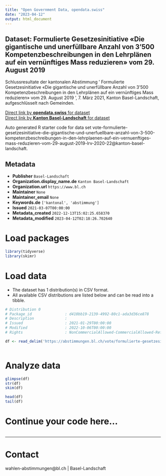 ```yaml
---
title: "Open Government Data, opendata.swiss"
date: "2023-04-12"
output: html_document
---
```


## Dataset: Formulierte Gesetzesinitiative «Die gigantische und unerfüllbare Anzahl von 3'500 Kompetenzbeschreibungen in den Lehrplänen auf ein vernünftiges Mass reduzieren» vom 29. August 2019

Schlussresultate der kantonalen Abstimmung ' Formulierte Gesetzesinitiative «Die gigantische und unerfüllbare Anzahl von 3'500 Kompetenzbeschreibungen in den Lehrplänen auf ein vernünftiges Mass reduzieren» vom 29. August 2019 ', 7. März 2021, Kanton Basel-Landschaft, aufgeschlüsselt nach Gemeinden.

[Direct link by **opendata.swiss** for dataset](https://opendata.swiss/de/dataset/formulierte-gesetzesinitiative-die-gigantische-und-unerfullbare-anzahl-von-3500-kompetenzb-2019)<br>
[Direct link by **Kanton Basel-Landschaft** for dataset](https://abstimmungen.bl.ch/vote/formulierte-gesetzesinitiative-die-gigantische-und-unerfuellbare-anzahl-von-3-500-kompetenzbeschreibungen-in-den-lehrplaenen-auf-ein-vernuenftiges-mass-reduzieren-vom-29-august-2019-lrv-2020-22/data)

Auto generated R starter code for data set vote-formulierte-gesetzesinitiative-die-gigantische-und-unerfuellbare-anzahl-von-3-500-kompetenzbeschreibungen-in-den-lehrplaenen-auf-ein-vernuenftiges-mass-reduzieren-vom-29-august-2019-lrv-2020-22@kanton-basel-landschaft.

## Metadata

- **Publisher** `Basel-Landschaft`
- **Organization.display_name.de** `Kanton Basel-Landschaft`
- **Organization.url** `https://www.bl.ch`
- **Maintainer** `None`
- **Maintainer_email** `None`
- **Keywords.de** `['kantonal', 'abstimmung']`
- **Issued** `2021-03-07T00:00:00`
- **Metadata_created** `2022-12-13T15:02:25.658370`
- **Metadata_modified** `2023-04-12T02:18:26.702640`


# Load packages

```r

library(tidyverse)
library(skimr)

```

# Load data

-   The dataset has 1 distribution(s) in CSV format.
-   All available CSV distributions are listed below and can be read into a tibble.

```r

# Distribution 0
# Package_id               : d410bb19-2139-4992-80c1-ada3d36ce878
# Description              : 
# Issued                   : 2021-01-29T00:00:00
# Modified                 : 2022-10-06T00:00:00
# Rights                   : NonCommercialAllowed-CommercialAllowed-ReferenceRequired

df <- read_delim('https://abstimmungen.bl.ch/vote/formulierte-gesetzesinitiative-die-gigantische-und-unerfuellbare-anzahl-von-3-500-kompetenzbeschreibungen-in-den-lehrplaenen-auf-ein-vernuenftiges-mass-reduzieren-vom-29-august-2019-lrv-2020-22/data-csv')



```

# Analyze data

```r

glimpse(df)
str(df)
skim(df)

head(df)
tail(df)

```

# Continue your code here...

```r

```

------------------------------------------------------------------------

# Contact

wahlen-abstimmungen@bl.ch | Basel-Landschaft
